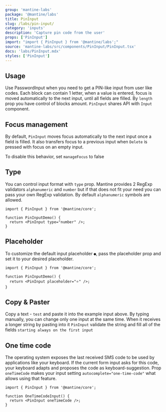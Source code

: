```yaml
---
group: 'mantine-labs'
package: '@mantine/labs'
title: PinInput
slug: /labs/pin-input/
category: 'inputs'
description: 'Capture pin code from the user'
props: ['PinInput']
import: "import { PinInput } from '@mantine/labs';"
source: 'mantine-labs/src/components/PinInput/PinInput.tsx'
docs: 'labs/PinInput.mdx'
styles: ['PinInput']
---
```



## Usage

Use PasswordInput when you need to get a PIN-like input from user like codes.
Each block can contain 1 letter, when a value is entered, focus is moved automatically to the next input, until all fields are filled.
By `length` prop you have control of blocks amount. `PinInput` shares API with `Input` component.

<Demo data={PinInputDemos.usage} />

## Focus management

By default, `PinInput` moves focus automatically to the next input once a field is filled.
It also transfers focus to a previous input when `Delete` is pressed with focus on an empty input.

To disable this behavior, set `manageFocus` to false

<Demo data={PinInputDemos.focus} />

## Type

You can control input format with `type` prop. Mantine provides 2
RegExp validators `alphanumeric` and `number` but if that does not fit your need you can pass your own RegExp validation.
By default `alphanumeric` symbols are allowed.

```tsx
import { PinInput } from '@mantine/core';

function PinInputDemo() {
  return <PinInput type="number" />;
}
```

## Placeholder

To customize the default input placeholder `●`, pass the placeholder prop and set it to your desired placeholder.

<Demo data={PinInputDemos.placeholder} />

```tsx
import { PinInput } from '@mantine/core';

function PinInputDemo() {
  return <PinInput placeholder="⭐️" />;
}
```

## Copy & Paster

Copy a text - `test` and paste it into the example input above.
By typing manually, you can change only one input at the same time. When it receives a longer string by pasting into it `PinInput` validate the string and fill all of the fields `starting always on the first input`

<Demo data={PinInputDemos.usage} />

## One time code

The operating system exposes the last received SMS code to be used by applications like your keyboard.
If the current form input asks for this code, your keyboard adapts and proposes the code as keyboard-suggestion.
Prop `oneTimeCode` makes your input setting `autocomplete="one-time-code"` what allows using that feature.

```tsx
import { PinInput } from '@mantine/core';

function OneTimeCodeInput() {
  return <PinInput oneTimeCode />;
}
```
